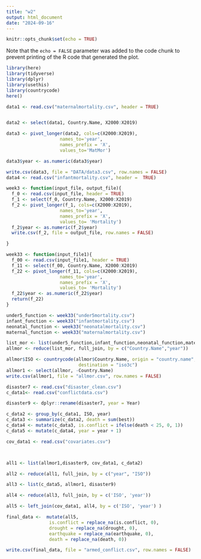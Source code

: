 ```yaml
---
title: "w2"
output: html_document
date: "2024-09-16"
---
```


```r
knitr::opts_chunk$set(echo = TRUE)
```



Note that the `echo = FALSE` parameter was added to the code chunk to prevent printing of the R code that generated the plot.



```r
library(here)
library(tidyverse)
library(dplyr)
library(usethis)
library(countrycode)
here()


```

```r
data1 <- read.csv("maternalmortality.csv", header = TRUE)


data2 <- select(data1, Country.Name, X2000:X2019)

data3 <- pivot_longer(data2, cols=c(X2000:X2019),
                    names_to='year',
                    names_prefix = 'X',
                    values_to='MatMor') 

data3$year <- as.numeric(data3$year)

write.csv(data3, file = "DATA/data3.csv", row.names = FALSE)
data4 <- read.csv("infantmortality.csv", header =  TRUE)


```

```r

week3 <- function(input_file, output_file){
  f_0 <- read.csv(input_file, header = TRUE)
  f_1 <- select(f_0, Country.Name, X2000:X2019)
  f_2 <- pivot_longer(f_1, cols=c(X2000:X2019),
                    names_to='year',
                    names_prefix = 'X',
                    values_to= 'Mortality')
  f_2$year <- as.numeric(f_2$year)
  write.csv(f_2, file = output_file, row.names = FALSE)

}

```

```r
week33 <- function(input_file1){
  f_00 <- read.csv(input_file1, header = TRUE)
  f_11 <- select(f_00, Country.Name, X2000:X2019)
  f_22 <- pivot_longer(f_11, cols=c(X2000:X2019),
                    names_to='year',
                    names_prefix = 'X',
                    values_to= 'Mortality')
  f_22$year <- as.numeric(f_22$year)
  return(f_22)
}
```


```r
under5_function <- week33("under5mortality.csv")
infant_function <- week33("infantmortality.csv")
neonatal_function <- week33("neonatalmortality.csv")
maternal_function <- week33("maternalmortality.csv")
```


```r
list_mor <- list(under5_function,infant_function,neonatal_function,maternal_function)
allmor <- reduce(list_mor, full_join, by = c("Country.Name","year"))

```

```r
allmor$ISO <- countrycode(allmor$Country.Name, origin = "country.name", 
                           destination = "iso3c")
allmor1 <- select(allmor, -Country.Name)
write.csv(allmor1, file = "allmor.csv", row.names = FALSE)
```

```r
disaster7 <- read.csv("disaster_clean.csv")
c_data1<- read.csv("conflictdata.csv")

```

```r
disaster9 <- dplyr::rename(disaster7, year = Year)
```


```r
c_data2 <- group_by(c_data1, ISO, year)
c_data3 <- summarize(c_data2, death = sum(best))
c_data4 <- mutate(c_data3, is.conflict = ifelse(death < 25, 0, 1))
c_data5 <- mutate(c_data4, year = year + 1)
```

```r
cov_data1 <- read.csv("covariates.csv")



all1 <- list(allmor1,disaster9, cov_data1, c_data2)

all2 <- reduce(all1, full_join, by = c("year", "ISO"))

all3 <- list(c_data5, allmor1, disaster9)

all4 <- reduce(all3, full_join, by = c('ISO', 'year')) 

all5 <- left_join(cov_data1, all4, by = c('ISO', 'year') )

final_data <-  mutate(all5,
                is.conflict = replace_na(is.conflict, 0), 
                drought = replace_na(drought, 0),
                earthquake = replace_na(earthquake, 0), 
                death = replace_na(death, 0))

write.csv(final_data, file = "armed_conflict.csv", row.names = FALSE)
```